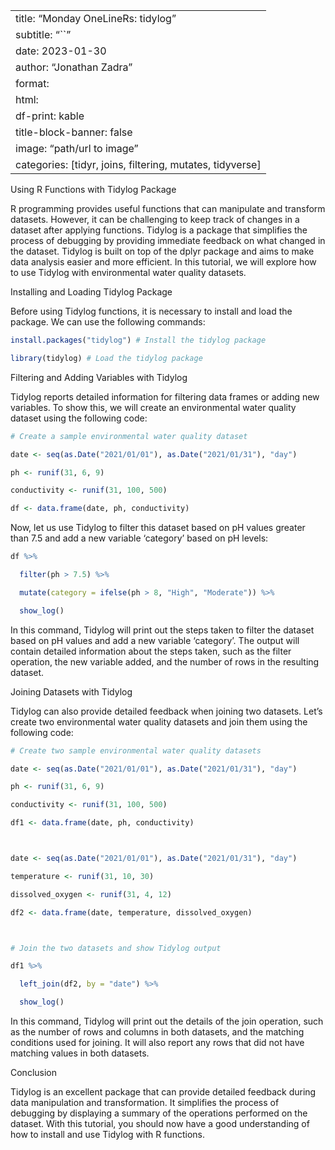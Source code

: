 
---
title: "Monday OneLineRs: tidylog"
subtitle: "``"
date: 2023-01-30
author: "Jonathan Zadra"
format:
  html:
    df-print: kable
title-block-banner: false
image: "path/url to image"
categories: [tidyr, joins, filtering, mutates, tidyverse]
---
Using R Functions with Tidylog Package

R programming provides useful functions that can manipulate and transform datasets. However, it can be challenging to keep track of changes in a dataset after applying functions. Tidylog is a package that simplifies the process of debugging by providing immediate feedback on what changed in the dataset. Tidylog is built on top of the dplyr package and aims to make data analysis easier and more efficient. In this tutorial, we will explore how to use Tidylog with environmental water quality datasets.

Installing and Loading Tidylog Package

Before using Tidylog functions, it is necessary to install and load the package. We can use the following commands:

```{R}

install.packages("tidylog") # Install the tidylog package

library(tidylog) # Load the tidylog package

```

Filtering and Adding Variables with Tidylog

Tidylog reports detailed information for filtering data frames or adding new variables. To show this, we will create an environmental water quality dataset using the following code:

```{R}

# Create a sample environmental water quality dataset

date <- seq(as.Date("2021/01/01"), as.Date("2021/01/31"), "day")

ph <- runif(31, 6, 9)

conductivity <- runif(31, 100, 500)

df <- data.frame(date, ph, conductivity)

```

Now, let us use Tidylog to filter this dataset based on pH values greater than 7.5 and add a new variable 'category' based on pH levels:

```{R}

df %>%

  filter(ph > 7.5) %>%

  mutate(category = ifelse(ph > 8, "High", "Moderate")) %>%

  show_log()

```

In this command, Tidylog will print out the steps taken to filter the dataset based on pH values and add a new variable 'category'. The output will contain detailed information about the steps taken, such as the filter operation, the new variable added, and the number of rows in the resulting dataset.

Joining Datasets with Tidylog

Tidylog can also provide detailed feedback when joining two datasets. Let's create two environmental water quality datasets and join them using the following code:

```{R}

# Create two sample environmental water quality datasets

date <- seq(as.Date("2021/01/01"), as.Date("2021/01/31"), "day")

ph <- runif(31, 6, 9)

conductivity <- runif(31, 100, 500)

df1 <- data.frame(date, ph, conductivity)



date <- seq(as.Date("2021/01/01"), as.Date("2021/01/31"), "day")

temperature <- runif(31, 10, 30)

dissolved_oxygen <- runif(31, 4, 12)

df2 <- data.frame(date, temperature, dissolved_oxygen)



# Join the two datasets and show Tidylog output

df1 %>% 

  left_join(df2, by = "date") %>% 

  show_log()

```

In this command, Tidylog will print out the details of the join operation, such as the number of rows and columns in both datasets, and the matching conditions used for joining. It will also report any rows that did not have matching values in both datasets.

Conclusion

Tidylog is an excellent package that can provide detailed feedback during data manipulation and transformation. It simplifies the process of debugging by displaying a summary of the operations performed on the dataset. With this tutorial, you should now have a good understanding of how to install and use Tidylog with R functions.